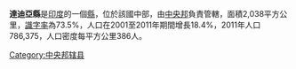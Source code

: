 '''達迪亞縣'''是[[印度|印度]]的一個[[縣|縣]]，位於該國中部，由[[中央邦|中央邦]]負責管轄，面積2,038平方公里，[[識字率|識字率]]為73.5%，人口在2001至2011年期間增長18.4%，2011年人口786,375，人口密度每平方公里386人。

{{coord|25|40|12|N|78|27|36|E|region:IN-MP_type:adm2nd_source:kolossus-nowiki|display=title}}

{{印度行政区划小作品}}
[[Category:中央邦辖县|Category:中央邦辖县]]